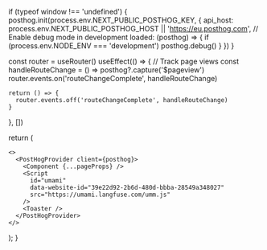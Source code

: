 
if (typeof window !== 'undefined') {
posthog.init(process.env.NEXT_PUBLIC_POSTHOG_KEY, {
api_host: process.env.NEXT_PUBLIC_POSTHOG_HOST || 'https://eu.posthog.com',
// Enable debug mode in development
loaded: (posthog) => {
if (process.env.NODE_ENV === 'development') posthog.debug()
}
})
}

  const router = useRouter()
  useEffect(() => {
    // Track page views
    const handleRouteChange = () => posthog?.capture('$pageview')
    router.events.on('routeChangeComplete', handleRouteChange)

    return () => {
      router.events.off('routeChangeComplete', handleRouteChange)
    }

}, [])

return (

    <>
      <PostHogProvider client={posthog}>
        <Component {...pageProps} />
        <Script
          id="umami"
          data-website-id="39e22d92-2b6d-480d-bbba-28549a348027"
          src="https://umami.langfuse.com/umm.js"
        />
        <Toaster />
      </PostHogProvider>
    </>

);
}
